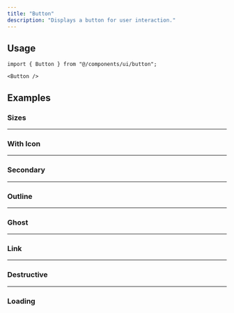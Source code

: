 ```yaml
---
title: "Button"
description: "Displays a button for user interaction."
---
```


<Preview name="button-demo" />

## Usage

```tsx title="Imports"
import { Button } from "@/components/ui/button";
```

```tsx title="Anatomy"
<Button />
```

## Examples

### Sizes

<Preview name="button-sizes" />

---

### With Icon

<Preview name="button-icon" />

---

### Secondary

<Preview name="button-secondary" />

---

### Outline

<Preview name="button-outline" />

---

### Ghost

<Preview name="button-ghost" />

---

### Link

<Preview name="button-link" />

---

### Destructive

<Preview name="button-destructive" />

---

### Loading

<Preview name="button-loading" />

